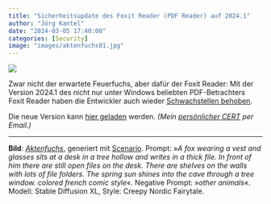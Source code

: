 ```yaml
---
title: "Sicherheitsupdate des Foxit Reader (PDF Reader) auf 2024.1"
author: "Jörg Kantel"
date: "2024-03-05 17:40:00"
categories: [Security]
image: "images/aktenfuchs01.jpg"
---
```


[![](images/aktenfuchs01-b.jpg)](https://www.flickr.com/photos/schockwellenreiter/53569888875/)

Zwar nicht der erwartete Feuerfuchs, aber dafür der Foxit Reader: Mit der Version 2024.1 des nicht nur unter Windows beliebten PDF-Betrachters Foxit Reader haben die Entwickler auch wieder [Schwachstellen behoben](https://www.foxit.com/support/security-bulletins.html).

Die neue Version kann [hier geladen](https://www.foxitsoftware.com/downloads/#Foxit-Reader/) werden. *(Mein [persönlicher CERT](http://www.gwdg.de/~mreiman1/) per Email.)*

---

**Bild**: *[Aktenfuchs](https://www.flickr.com/photos/schockwellenreiter/53569888875/)*, generiert mit [Scenario](http://cognitiones.kantel-chaos-team.de/technikgeschichte/rechnerundnetze/scenario.html). Prompt: »*A fox wearing a vest and glasses sits at a desk in a tree hollow and writes in a thick file. In front of him there are still open files on the desk. There are shelves on the walls with lots of file folders. The spring sun shines into the cave through a tree window. colored french comic style*«. Negative Prompt: »*other animals*«. Modell: Stable Diffusion XL, Style: Creepy Nordic Fairytale.